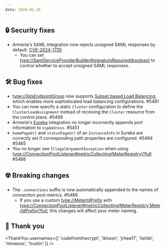 ```yaml
---
date: 2024-02-26
---
```


## 🔒 Security fixes

- Armeria's SAML integration now rejects unsigned SAML responses by default. [CVE-2024-1735](https://github.com/line/armeria/security/advisories/GHSA-4m6j-23p2-8c54)
  - You can set <type://SamlServiceProviderBuilder#signatureRequired(boolean)> to control whether to accept unsigned SAML responses.

## 🛠️ Bug fixes

- <type://XdsEndpointGroup> now supports [Subset based Load Balancing](https://www.envoyproxy.io/docs/envoy/latest/intro/arch_overview/upstream/load_balancing/subsets),
  which enables more sophisticated load balancing configurations. #5461
- You can now specify a static `Cluster` configuration to define the `ClusterLoadAssignment` instead of receiving
  the `Cluster` resource from the control plane. #5468
- Armeria's [Eureka](https://github.com/Netflix/eureka) integration no longer incorrectly appends
  port information to `vipAddress`. #5451
- `homePageUrl` and `statusPageUrl` of an `InstanceInfo` in Eureka are correctly set if corresponding path properties are configured. #5464 #5465
- You no longer see `IllegalArgumentException` when using <type://ConnectionPoolListener#metricCollecting(MeterRegistry)?full>. #5466

## ☢️ Breaking changes

- The `.connections` suffix is now automatically appended to the names of connection pool metrics. #5466
  - If you use a custom <type://MeterIdPrefix> with <type://ConnectionPoolListener#metricCollecting(MeterRegistry,MeterIdPrefix)?full>, 
    this changes will affect your meter naming.

## 🙇 Thank you

<ThankYou usernames={[
  'codefromthecrypt',
  'ikhoon',
  'jrhee17',
  'lishiki',
  'minwoox',
  'trustin'
]} />
